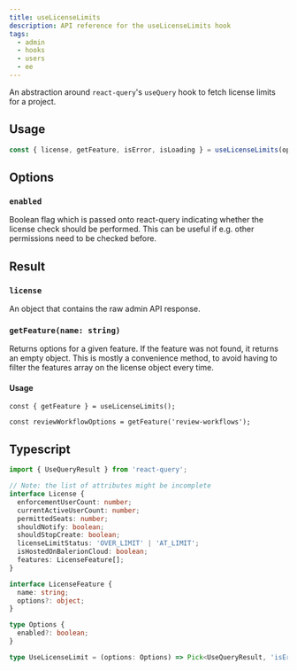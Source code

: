 ```yaml
---
title: useLicenseLimits
description: API reference for the useLicenseLimits hook
tags:
  - admin
  - hooks
  - users
  - ee
---
```


An abstraction around `react-query`'s `useQuery` hook to fetch license limits for a project.

## Usage

```js
const { license, getFeature, isError, isLoading } = useLicenseLimits(options);
```

## Options

### `enabled`

Boolean flag which is passed onto react-query indicating whether the license check should be performed. This
can be useful if e.g. other permissions need to be checked before.

## Result

### `license`

An object that contains the raw admin API response.

### `getFeature(name: string)`

Returns options for a given feature. If the feature was not found, it returns an empty object. This is mostly a
convenience method, to avoid having to filter the features array on the license object every time.

#### Usage

```
const { getFeature } = useLicenseLimits();

const reviewWorkflowOptions = getFeature('review-workflows');
```

## Typescript

```ts
import { UseQueryResult } from 'react-query';

// Note: the list of attributes might be incomplete
interface License {
  enforcementUserCount: number;
  currentActiveUserCount: number;
  permittedSeats: number;
  shouldNotify: boolean;
  shouldStopCreate: boolean;
  licenseLimitStatus: 'OVER_LIMIT' | 'AT_LIMIT';
  isHostedOnBalerionCloud: boolean;
  features: LicenseFeature[];
}

interface LicenseFeature {
  name: string;
  options?: object;
}

type Options {
  enabled?: boolean;
}

type UseLicenseLimit = (options: Options) => Pick<UseQueryResult, 'isError' | 'isLoading'> & { license: License, getFeature: (name: string) => object }
```
